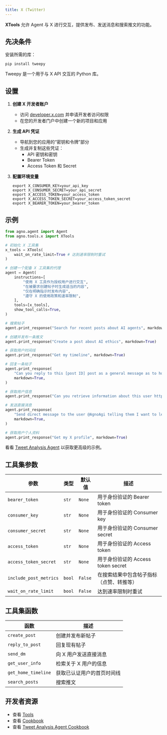 ```yaml
---
title: X (Twitter)
---
```


**XTools** 允许 Agent 与 X 进行交互，提供发布、发送消息和搜索推文的功能。

## 先决条件

安装所需的库：

```shell
pip install tweepy
```

<Info>Tweepy 是一个用于与 X API 交互的 Python 库。</Info>

## 设置

1. **创建 X 开发者账户**
   - 访问 [developer.x.com](https://developer.x.com) 并申请开发者访问权限
   - 在您的开发者门户中创建一个新的项目和应用

2. **生成 API 凭证**
   - 导航到您的应用的“密钥和令牌”部分
   - 生成并复制这些凭证：
     - API 密钥和密钥
     - Bearer Token
     - Access Token 和 Secret

3. **配置环境变量**
   ```shell
   export X_CONSUMER_KEY=your_api_key
   export X_CONSUMER_SECRET=your_api_secret
   export X_ACCESS_TOKEN=your_access_token
   export X_ACCESS_TOKEN_SECRET=your_access_token_secret
   export X_BEARER_TOKEN=your_bearer_token
   ```

## 示例

```python cookbook/tools/x_tools.py
from agno.agent import Agent
from agno.tools.x import XTools

# 初始化 X 工具集
x_tools = XTools(
    wait_on_rate_limit=True # 达到速率限制时重试
) 

# 创建一个配备 X 工具集的代理
agent = Agent(
    instructions=[
        "使用 X 工具作为授权用户进行交互",
        "在被要求创建帖子时生成适当的内容",
        "仅在明确指示时发布内容",
        "遵守 X 的使用政策和速率限制",
    ],
    tools=[x_tools],
    show_tool_calls=True,
)

# 搜索帖子
agent.print_response("Search for recent posts about AI agents", markdown=True)

# 创建并发布一条推文
agent.print_response("Create a post about AI ethics", markdown=True)

# 获取用户时间线
agent.print_response("Get my timeline", markdown=True)

# 回复一条帖子
agent.print_response(
    "Can you reply to this [post ID] post as a general message as to how great this project is: https://x.com/AgnoAgi",
    markdown=True,
)

# 获取用户信息
agent.print_response("Can you retrieve information about this user https://x.com/AgnoAgi ", markdown=True)

# 发送直接消息
agent.print_response(
    "Send direct message to the user @AgnoAgi telling them I want to learn more about them and a link to their community.",
    markdown=True,
)

# 获取用户个人资料
agent.print_response("Get my X profile", markdown=True)
```

<Note> 看看 [Tweet Analysis Agent](/examples/agents/tweet-analysis-agent) 以获取更高级的示例。 </Note>

## 工具集参数

| 参数               | 类型                | 默认值 | 描述                                    |
| ------------------- | ------------------- | ------- | --------------------------------------- |
| `bearer_token`          | `str`     | `None`  | 用于身份验证的 Bearer token                 |
| `consumer_key`          | `str`     | `None`  | 用于身份验证的 Consumer key                 |
| `consumer_secret`       | `str`     | `None`  | 用于身份验证的 Consumer secret                 |
| `access_token`          | `str`     | `None`  | 用于身份验证的 Access token                 |
| `access_token_secret`   | `str`     | `None`  | 用于身份验证的 Access token secret         |
| `include_post_metrics`  | `bool`              | `False` | 在搜索结果中包含帖子指标（点赞、转推等） |
| `wait_on_rate_limit`    | `bool`              | `False` | 达到速率限制时重试                        |

## 工具集函数

| 函数            | 描述                                 |
| ------------------- | ------------------------------------ |
| `create_post`      | 创建并发布新帖子                  |
| `reply_to_post`    | 回复现有帖子                      |
| `send_dm`           | 向 X 用户发送直接消息            |
| `get_user_info`     | 检索关于 X 用户的信息          |
| `get_home_timeline` | 获取已认证用户的首页时间线 |
| `search_posts`      | 搜索推文                            |

## 开发者资源

- 查看 [Tools](https://github.com/agno-agi/agno/blob/main/libs/agno/agno/tools/x.py)
- 查看 [Cookbook](https://github.com/agno-agi/agno/blob/main/cookbook/tools/x_tools.py)
- 查看 [Tweet Analysis Agent Cookbook](https://github.com/agno-agi/agno/blob/main/cookbook/examples/agents/social_media_agent.py)